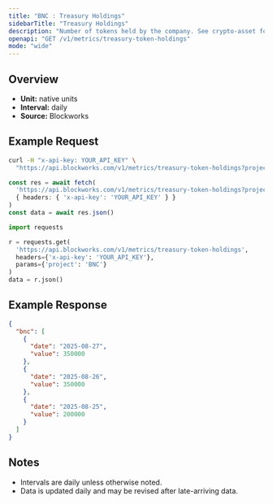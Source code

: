 ```yaml
---
title: "BNC : Treasury Holdings"
sidebarTitle: "Treasury Holdings"
description: "Number of tokens held by the company. See crypto-asset for asset indicator"
openapi: "GET /v1/metrics/treasury-token-holdings"
mode: "wide"
---
```


## Overview

- **Unit:** native units
- **Interval:** daily
- **Source:** Blockworks

## Example Request

<CodeGroup>

```bash cURL
curl -H "x-api-key: YOUR_API_KEY" \
  "https://api.blockworks.com/v1/metrics/treasury-token-holdings?project=BNC"
```

```typescript TypeScript
const res = await fetch(
  'https://api.blockworks.com/v1/metrics/treasury-token-holdings?project=BNC',
  { headers: { 'x-api-key': 'YOUR_API_KEY' } }
)
const data = await res.json()
```

```python Python
import requests

r = requests.get(
  'https://api.blockworks.com/v1/metrics/treasury-token-holdings',
  headers={'x-api-key': 'YOUR_API_KEY'},
  params={'project': 'BNC'}
)
data = r.json()
```

</CodeGroup>

## Example Response

```json
{
  "bnc": [
    {
      "date": "2025-08-27",
      "value": 350000
    },
    {
      "date": "2025-08-26",
      "value": 350000
    },
    {
      "date": "2025-08-25",
      "value": 200000
    }
  ]
}
```

## Notes
- Intervals are daily unless otherwise noted.
- Data is updated daily and may be revised after late-arriving data.
